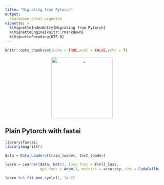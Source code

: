 ```yaml
---
title: "Migrating from Pytorch"
output:
  rmarkdown::html_vignette
vignette: >
  %\VignetteIndexEntry{Migrating from Pytorch}
  %\VignetteEngine{knitr::rmarkdown}
  %\VignetteEncoding{UTF-8}
---
```


```r
knitr::opts_chunk$set(echo = TRUE,eval = FALSE,echo = T)
```


<center>

<img src="images/pytorch.png" alt="_" style="width: 200px;"/>

</center>


## Plain Pytorch with fastai

```r
library(fastai)
library(magrittr)

data = Data_Loaders(train_loader, test_loader)

learn = Learner(data, Net(), loss_func = F$nll_loss, 
                opt_func = Adam(), metrics = accuracy, cbs = CudaCallback())

learn %>% fit_one_cycle(1, 1e-2)
```









